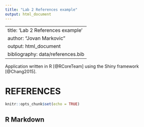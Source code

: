 ```yaml
---
title: "Lab 2 References example"
output: html_document
---
```


---
title: 'Lab 2 References example'
author: "Jovan Markovic"
output: html_document
bibliography: data/references.bib
---

Application written in R [@RCoreTeam] using the Shiny framework [@Chang2015].

# REFERENCES

```r
knitr::opts_chunk$set(echo = TRUE)
```

## R Markdown

